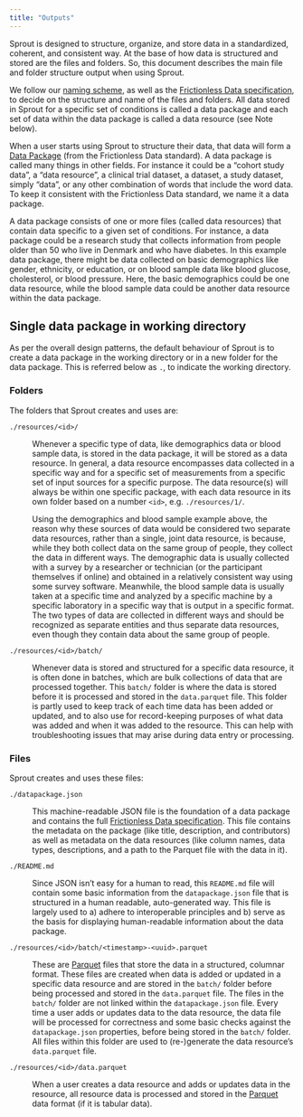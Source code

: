 ```yaml
---
title: "Outputs"
---
```


::: {#outputs}
:::

Sprout is designed to structure, organize, and store data in a
standardized, coherent, and consistent way. At the base of how data is
structured and stored are the files and folders. So, this document
describes the main file and folder structure output when using Sprout.

We follow our [naming
scheme](/docs/design/architecture/naming.qmd#naming), as well as the
[Frictionless Data
specification](https://decisions.seedcase-project.org/why-frictionless-data/),
to decide on the structure and name of the files and folders. All data
stored in Sprout for a specific set of conditions is called a data
package and each set of data within the data package is called a data
resource (see Note below).

::: callout-note
When a user starts using Sprout to structure their data, that data will
form a [Data Package](https://datapackage.org) (from the Frictionless
Data standard). A data package is called many things in other fields.
For instance it could be a "cohort study data", a "data resource", a
clinical trial dataset, a dataset, a study dataset, simply "data", or
any other combination of words that include the word data. To keep it
consistent with the Frictionless Data standard, we name it a data
package.

A data package consists of one or more files (called data resources)
that contain data specific to a given set of conditions. For instance, a
data package could be a research study that collects information from
people older than 50 who live in Denmark and who have diabetes. In this
example data package, there might be data collected on basic
demographics like gender, ethnicity, or education, or on blood sample
data like blood glucose, cholesterol, or blood pressure. Here, the basic
demographics could be one data resource, while the blood sample data
could be another data resource within the data package.
:::

## Single data package in working directory

As per the overall design patterns, the default behaviour of Sprout is
to create a data package in the working directory or in a new folder for
the data package. This is referred below as `.`, to indicate the working
directory.

### Folders

The folders that Sprout creates and uses are:

`./resources/<id>/`

:   Whenever a specific type of data, like demographics data or blood
    sample data, is stored in the data package, it will be stored as a
    data resource. In general, a data resource encompasses data
    collected in a specific way and for a specific set of measurements
    from a specific set of input sources for a specific purpose. The
    data resource(s) will always be within one specific package, with
    each data resource in its own folder based on a number `<id>`, e.g.
    `./resources/1/`.

    ::: callout-note
    Using the demographics and blood sample example above, the reason
    why these sources of data would be considered two separate data
    resources, rather than a single, joint data resource, is because,
    while they both collect data on the same group of people, they
    collect the data in different ways. The demographic data is usually
    collected with a survey by a researcher or technician (or the
    participant themselves if online) and obtained in a relatively
    consistent way using some survey software. Meanwhile, the blood
    sample data is usually taken at a specific time and analyzed by a
    specific machine by a specific laboratory in a specific way that is
    output in a specific format. The two types of data are collected in
    different ways and should be recognized as separate entities and
    thus separate data resources, even though they contain data about
    the same group of people.
    :::

`./resources/<id>/batch/`

:   Whenever data is stored and structured for a specific data resource,
    it is often done in batches, which are bulk collections of data that
    are processed together. This `batch/` folder is where the data is
    stored before it is processed and stored in the `data.parquet` file.
    This folder is partly used to keep track of each time data has been
    added or updated, and to also use for record-keeping purposes of
    what data was added and when it was added to the resource. This can
    help with troubleshooting issues that may arise during data entry or
    processing.

### Files

Sprout creates and uses these files:

`./datapackage.json`

:   This machine-readable JSON file is the foundation of a data package
    and contains the full [Frictionless Data
    specification](https://datapackage.org/). This file contains the
    metadata on the package (like title, description, and contributors)
    as well as metadata on the data resources (like column names, data
    types, descriptions, and a path to the Parquet file with the data in
    it).

`./README.md`

:   Since JSON isn't easy for a human to read, this `README.md` file
    will contain some basic information from the `datapackage.json` file
    that is structured in a human readable, auto-generated way. This
    file is largely used to a) adhere to interoperable principles and b)
    serve as the basis for displaying human-readable information about
    the data package.

`./resources/<id>/batch/<timestamp>-<uuid>.parquet`

:   These are
    [Parquet](https://decisions.seedcase-project.org/why-parquet/) files
    that store the data in a structured, columnar format. These files
    are created when data is added or updated in a specific data
    resource and are stored in the `batch/` folder before being
    processed and stored in the `data.parquet` file. The files in the
    `batch/` folder are not linked within the `datapackage.json` file.
    Every time a user adds or updates data to the data resource, the
    data file will be processed for correctness and some basic checks
    against the `datapackage.json` properties, before being stored in
    the `batch/` folder. All files within this folder are used to
    (re-)generate the data resource's `data.parquet` file.

`./resources/<id>/data.parquet`

:   When a user creates a data resource and adds or updates data in the
    resource, all resource data is processed and stored in the
    [Parquet](https://decisions.seedcase-project.org/why-parquet/) data
    format (if it is tabular data).

